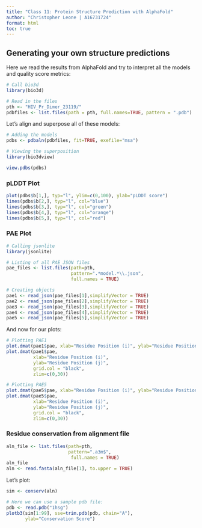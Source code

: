 ```yaml
---
title: "Class 11: Protein Structure Prediction with AlphaFold"
author: "Christopher Leone | A16731724"
format: html
toc: true
---
```


## Generating your own structure predictions

Here we read the results from AlphaFold and try to interpret all the models and quality score metrics:

```r
# Call bio3d
library(bio3d)

# Read in the files
pth <- "HIV_Pr_Dimer_23119/"
pdbfiles <- list.files(path = pth, full.names=TRUE, pattern = ".pdb")
```

Let's align and superpose all of these models:

```r
# Adding the models
pdbs <- pdbaln(pdbfiles, fit=TRUE, exefile="msa")

# Viewing the superposition
library(bio3dview)
```

```r
view.pdbs(pdbs)
```

### pLDDT Plot

```r
plot(pdbs$b[1,], typ="l", ylim=c(0,100), ylab="pLDDT score")
lines(pdbs$b[2,], typ="l", col="blue")
lines(pdbs$b[3,], typ="l", col="green")
lines(pdbs$b[4,], typ="l", col="orange")
lines(pdbs$b[5,], typ="l", col="red")
```

### PAE Plot

```r
# Calling jsonlite
library(jsonlite)

# Listing of all PAE JSON files
pae_files <- list.files(path=pth,
                        pattern=".*model.*\\.json",
                        full.names = TRUE)

# Creating objects
pae1 <- read_json(pae_files[1],simplifyVector = TRUE)
pae2 <- read_json(pae_files[2],simplifyVector = TRUE)
pae3 <- read_json(pae_files[3],simplifyVector = TRUE)
pae4 <- read_json(pae_files[4],simplifyVector = TRUE)
pae5 <- read_json(pae_files[5],simplifyVector = TRUE)
```

And now for our plots:

```r
# Plotting PAE1
plot.dmat(pae1$pae, xlab="Residue Position (i)", ylab="Residue Position (j)")
plot.dmat(pae1$pae, 
          xlab="Residue Position (i)",
          ylab="Residue Position (j)",
          grid.col = "black",
          zlim=c(0,30))

# Plotting PAE5
plot.dmat(pae5$pae, xlab="Residue Position (i)", ylab="Residue Position (j)")
plot.dmat(pae5$pae, 
          xlab="Residue Position (i)",
          ylab="Residue Position (j)",
          grid.col = "black",
          zlim=c(0,30))
```

### Residue conservation from alignment file

```r
aln_file <- list.files(path=pth,
                       pattern=".a3m$",
                        full.names = TRUE)
aln_file
aln <- read.fasta(aln_file[1], to.upper = TRUE)
```

Let's plot:

```r
sim <- conserv(aln)

# Here we can use a sample pdb file:
pdb <- read.pdb("1hsg")
plotb3(sim[1:99], sse=trim.pdb(pdb, chain="A"),
       ylab="Conservation Score")
```
